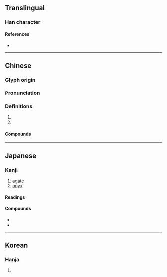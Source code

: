 {{character info/new}}
==Translingual==

===Han character===
{{Han char|rn=96|rad=玉|as=09|sn=13|four=12163|canj=MGVVW|ids=⿰𤣩𡿺}}

====References====
* {{Han ref|kx=0738.030|dkj=21125|dj=1148.230|hdz=21130.020|uh=7459|ud=29785|bh=B7EA|bd=47082}}

----

==Chinese==
{{zh-forms}}

===Glyph origin===
{{Han etym}}

===Pronunciation===
{{zh-pron
|m=nǎo
|c=nou5
|mn=ló
|mn-t=nao2
|oc=y
}}

===Definitions===
{{zh-hanzi}}

# {{zh-used in|瑪瑙}}
# {{zh-used in|多瑙}}

====Compounds====
{{zh-der|多瑙河|瑪瑙|瑪瑙紋}}

----

==Japanese==

===Kanji===
{{ja-kanji|grade=uc|rs=玉09}}

# [[agate]]
# [[onyx]]

====Readings====
{{ja-readings
|goon=のう<なう
|kanon=どう<だう}}

====Compounds====
* {{ja-r|縞瑪瑙|しまめのう}}
* {{ja-r|瑪瑙|めのう}}

----

==Korean==

===Hanja===
{{ko-hanja|hangeul=노|eumhun=|rv=no|mr=no|y=no}}

# {{rfdef|ko|sort=玉09}}